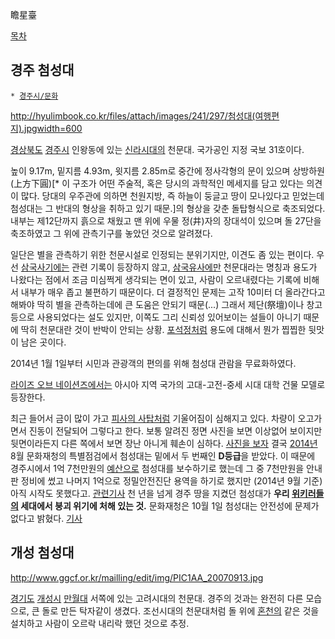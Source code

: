 瞻星臺 

[[목차]]

== 경주 첨성대 ==
 * [[경주시/문화]]

http://hyulimbook.co.kr/files/attach/images/241/297/첨성대(여행편지).jpgwidth=600

[[경상북도]] [[경주시]] 인왕동에 있는 [[신라]]시대의 천문대. 국가공인 지정 국보 31호이다. 

높이 9.17m, 밑지름 4.93m, 윗지름 2.85m로 중간에 정사각형의 문이 있으며 상방하원(上方下圓)[* 이 구조가 어떤 주술적, 혹은 당시의 과학적인 메세지를 담고 있다는 의견이 많다. 당대의 우주관에 의하면 천원지방, 즉 하늘이 둥글고 땅이 모나있다고 믿었는데 첨성대는 그 반대의 형상을 취하고 있기 때문.]의 형상을 갖춘 돌탑형식으로 축조되었다. 내부는 제12단까지 흙으로 채웠고 맨 위에 우물 정(井)자의 장대석이 있으며 돌 27단을 축조하였고 그 위에 관측기구를 놓았던 것으로 알려졌다. 

일단은 별을 관측하기 위한 천문시설로 인정되는 분위기지만, 이견도 좀 있는 편이다. 우선 [[삼국사기]]에는 관련 기록이 등장하지 않고, [[삼국유사]]에만 천문대라는 명칭과 용도가 나왔다는 점에서 조금 미심쩍게 생각되는 면이 있고, 사람이 오르내렸다는 기록에 비해서 내부가 매우 좁고 불편하기 때문이다. 더 결정적인 문제는 고작 10미터 더 올라간다고 해봐야 딱히 별을 관측하는데에 큰 도움은 안되기 때문(...) 그래서 제단(祭壇)이나 창고 등으로 사용되었다는 설도 있지만, 이쪽도 그리 신뢰성 있어보이는 설들이 아니기 때문에 딱히 천문대란 것이 반박이 안되는 상황. [[포석정]]처럼 용도에 대해서 뭔가 찝찝한 뒷맛이 남은 곳이다.

2014년 1월 1일부터 시민과 관광객의 편의를 위해 첨성대 관람을 무료화하였다.

[[라이즈 오브 네이션즈]]에서는 아시아 지역 국가의 고대-고전-중세 시대 대학 건물 모델로 등장한다.

최근 들어서 금이 많이 가고 [[피사의 사탑]]처럼 기울어짐이 심해지고 있다. 차량이 오고가면서 진동이 전달되어 그렇다고 한다. 보통 알려진 정면 사진을 보면 이상없어 보이지만 뒷면이라든지 다른 쪽에서 보면 장난 아니게 훼손이 심하다. [http://blog.daum.net/kinhj4801/2715348 사진을 보자] 결국 [[2014년]] 8월 문화재청의 특별점검에서 첨성대는 밑에서 두 번째인 '''D등급'''을 받았다. 이 때문에 경주시에서 1억 7천만원의 [[예산]]으로 첨성대를 보수하기로 했는데 그 중 7천만원을 안내판 정비에 썼고 나머지 1억으로 정밀안전진단 용역을 하기로 했지만 (2014년 9월 기준) 아직 시작도 못했다고. [http://news.jtbc.joins.com/html/783/NB10585783.html 관련기사] 천 년을 넘게 경주 땅을 지켰던 첨성대가 '''우리 [[위키러]]들의 세대에서 붕괴 위기에 처해 있는 것.'''
문화재청은 10월 1일 첨성대는 안전성에 문제가 없다고 밝혔다. [http://m.news.naver.com/read.nhn?mode=LSD&sid1=103&oid=003&aid=0006107333 기사]
== 개성 첨성대 ==
http://www.ggcf.or.kr/mailling/edit/img/PIC1AA_20070913.jpg

[[경기도]] [[개성시]] [[만월대]] 서쪽에 있는 고려시대의 천문대. 경주의 것과는 완전히 다른 모습으로, 큰 돌로 만든 탁자같이 생겼다. 조선시대의 천문대처럼 돌 위에 [[혼천의]] 같은 것을 설치하고 사람이 오르락 내리락 했던 것으로 추정.
